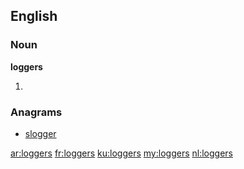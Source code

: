 ==English==

===Noun===
'''loggers'''

# {{plural of|[[logger]]}}

===Anagrams===
* [[slogger#English|slogger]]

[[ar:loggers]]
[[fr:loggers]]
[[ku:loggers]]
[[my:loggers]]
[[nl:loggers]]